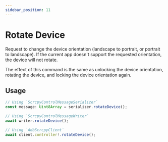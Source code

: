 ```yaml
---
sidebar_position: 11
---
```


# Rotate Device

Request to change the device orientation (landscape to portrait, or portrait to landscape). If the current app doesn't support the requested orientation, the device will not rotate.

The effect of this command is the same as unlocking the device orientation, rotating the device, and locking the device orientation again.

## Usage

```ts transpile
// Using `ScrcpyControlMessageSerializer`
const message: Uint8Array = serializer.rotateDevice();

// Using `ScrcpyControlMessageWriter`
await writer.rotateDevice();

// Using `AdbScrcpyClient`
await client.controller!.rotateDevice();
```
